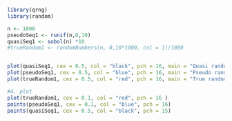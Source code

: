 ```r
library(qrng)
library(random)

n <- 1000
pseudoSeq1 <- runif(n,0,10)
quasiSeq1 <- sobol(n) *10
#trueRandom1 <- randomNumbers(n, 0,10*1000, col = 1)/1000


plot(quasiSeq1, cex = 0.5, col = "black", pch = 16, main = "Quasi random numbers", ylab = "generated numbers, 0:10")
plot(pseudoSeq1, cex = 0.5, col = "blue", pch = 16, main = "Pseudo random numbers", ylab = "generated numbers, 0:10")
plot(trueRandom1, cex = 0.5, col = "red", pch = 16, main = "True random numbers", ylab = "generated numbers, 0:10")

#4. plot
plot(trueRandom1, cex = 0.1, col = "red", pch = 16 )
points(pseudoSeq1, cex = 0.1, col = "blue", pch = 16)
points(quasiSeq1, cex = 0.5, col = "black", pch = 15)


```





